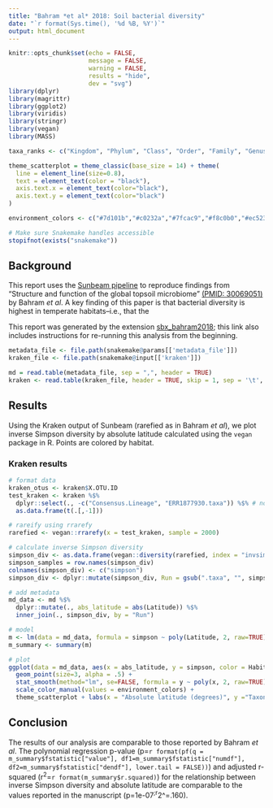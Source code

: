 ```yaml
---
title: "Bahram *et al* 2018: Soil bacterial diversity"
date: "`r format(Sys.time(), '%d %B, %Y')`"
output: html_document
---
```


```r
knitr::opts_chunk$set(echo = FALSE,
                      message = FALSE,
                      warning = FALSE,
                      results = "hide",
                      dev = "svg")
library(dplyr)
library(magrittr)
library(ggplot2)
library(viridis)
library(stringr)
library(vegan)
library(MASS)

taxa_ranks <- c("Kingdom", "Phylum", "Class", "Order", "Family", "Genus", "Species")

theme_scatterplot = theme_classic(base_size = 14) + theme(
  line = element_line(size=0.8),
  text = element_text(color = "black"),
  axis.text.x = element_text(color="black"),
  axis.text.y = element_text(color="black")
)

environment_colors <- c("#7d101b","#c0232a","#7fcac9","#f8c0b0","#ec5230","#40388f","#32b9ea","#f49245","#f8ed46","#f17e33","#4b75b5")

# Make sure Snakemake handles accessible
stopifnot(exists("snakemake"))
```

## Background

This report uses the [Sunbeam pipeline](https://github.com/sunbeam-labs/sunbeam) to reproduce findings from "Structure and function of the global topsoil microbiome" [(PMID: 30069051)](https://www.ncbi.nlm.nih.gov/pubmed/30069051) by Bahram *et al*. A key finding of this paper is that bacterial diversity is highest in temperate habitats--i.e., that the 


This report was generated by the extension [sbx_bahram2018](https://github.com/louiejtaylor/sbx_bahram2018); this link also includes instructions for re-running this analysis from the beginning.

```r
metadata_file <- file.path(snakemake@params[['metadata_file']])
kraken_file <- file.path(snakemake@input[['kraken']])
```

```r
md = read.table(metadata_file, sep = ",", header = TRUE)
kraken <- read.table(kraken_file, header = TRUE, skip = 1, sep = '\t', comment.char = '~')
```
## Results

Using the Kraken output of Sunbeam (rarefied as in Bahram *et al*), we plot inverse Simpson diversity by absolute latitude calculated using the `vegan` package in R. Points are colored by habitat. 

### Kraken results
```r

# format data
kraken_otus <- kraken$X.OTU.ID
test_kraken <- kraken %$%
  dplyr::select(., -c("Consensus.Lineage", "ERR1877930.taxa")) %$% # no classified reads for ERR1877930
  as.data.frame(t(.[,-1]))

# rareify using rrarefy
rarefied <- vegan::rrarefy(x = test_kraken, sample = 2000)

# calculate inverse Simpson diversity
simpson_div <- as.data.frame(vegan::diversity(rarefied, index = "invsimpson"))
simpson_samples = row.names(simpson_div)
colnames(simpson_div) <- c("simpson")
simpson_div <- dplyr::mutate(simpson_div, Run = gsub(".taxa", "", simpson_samples, fixed = TRUE)) 

# add metadata
md_data <- md %$% 
  dplyr::mutate(., abs_latitude = abs(Latitude)) %$%
  inner_join(., simpson_div, by = "Run") 

# model
m <- lm(data = md_data, formula = simpson ~ poly(Latitude, 2, raw=TRUE))
m_summary <- summary(m)

# plot
ggplot(data = md_data, aes(x = abs_latitude, y = simpson, color = Habitat))+
  geom_point(size=3, alpha = .5) + 
  stat_smooth(method="lm", se=FALSE, formula = y ~ poly(x, 2, raw=TRUE), color="black", size = 1.3) +
  scale_color_manual(values = environment_colors) +
  theme_scatterplot + labs(x = "Absolute latitude (degrees)", y ="Taxononomic diversity")
```


## Conclusion

The results of our analysis are comparable to those reported by Bahram *et al*. The polynomial regression p-value (p=`r format(pf(q = m_summary$fstatistic["value"], df1=m_summary$fstatistic["numdf"], df2=m_summary$fstatistic["dendf"], lower.tail = FALSE))`) and adjusted r-squared (r^2^=`r format(m_summary$r.squared)`) for the relationship between inverse Simpson diversity and absolute latitude are comparable to the values reported in the manuscript (p=1e-07^;r^2^=.160).
